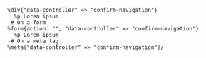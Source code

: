 ```-# On Div
%div{"data-controller" => "confirm-navigation"}
  %p Lorem ipsum
-# On a form
%form{action: "", "data-controller" => "confirm-navigation"}
  %p Lorem ipsum
-# On a meta tag
%meta{"data-controller" => "confirm-navigation"}/
```